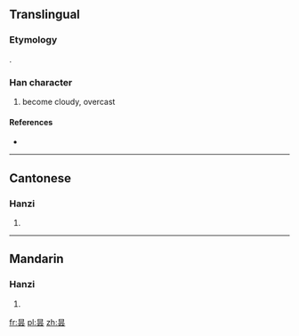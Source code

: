 {{also|曇}}
==Translingual==
{{zh-forms|昙|[[曇]]}}
===Etymology===
{{Han simp|曇|f=雲|t=云}}.

===Han character===
{{Han char|rn=72|rad=日|as=04|sn=8|four=|canj=日一一戈 (AMMI)}}

# become cloudy, overcast

====References====
* {{Han ref|kx=0492.121|dkj=13824|hdz=21488.090|uh=6619|ud=26137}}

----

==Cantonese==

===Hanzi===
{{yue-hanzi|jyut=|y=taam4|tra=曇}}

# {{defn|lang=yue|sort=日04}}

----

==Mandarin==

===Hanzi===
{{cmn-hanzi|tra=曇|pin=[[tán]] ([[tan2]])|wg=t'an<sup>2</sup>}}

# {{defn|lang=cmn|sort=日04}}

[[fr:昙]]
[[pl:昙]]
[[zh:昙]]